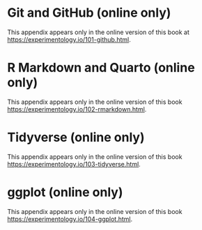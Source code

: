 # Git and GitHub (online only) {#sec-git}

This appendix appears only in the online version of this book at <https://experimentology.io/101-github.html>.

# R Markdown and Quarto (online only) {#sec-rmarkdown}

This appendix appears only in the online version of this book <https://experimentology.io/102-rmarkdown.html>.

# Tidyverse (online only) {#sec-tidyverse}

This appendix appears only in the online version of this book <https://experimentology.io/103-tidyverse.html>.

# ggplot (online only) {#sec-ggplot}

This appendix appears only in the online version of this book <https://experimentology.io/104-ggplot.html>.
